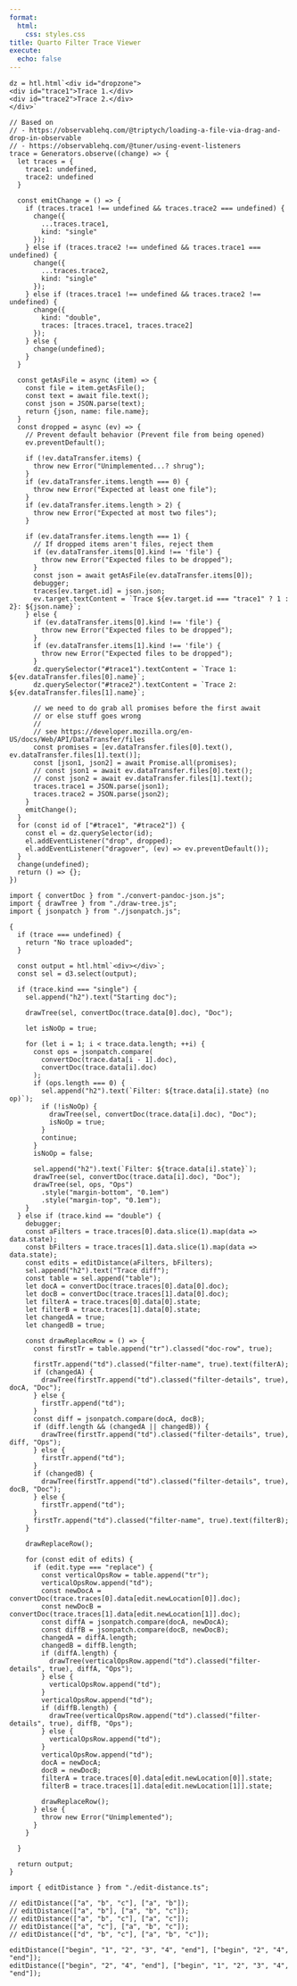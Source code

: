 ```yaml
---
format: 
  html:
    css: styles.css
title: Quarto Filter Trace Viewer
execute: 
  echo: false
---
```


```ojs
dz = htl.html`<div id="dropzone">
<div id="trace1">Trace 1.</div>
<div id="trace2">Trace 2.</div>
</div>`
```


```ojs
// Based on 
// - https://observablehq.com/@triptych/loading-a-file-via-drag-and-drop-in-observable
// - https://observablehq.com/@tuner/using-event-listeners
trace = Generators.observe((change) => {
  let traces = {
    trace1: undefined,
    trace2: undefined
  }

  const emitChange = () => {
    if (traces.trace1 !== undefined && traces.trace2 === undefined) {
      change({
        ...traces.trace1,
        kind: "single"
      });
    } else if (traces.trace2 !== undefined && traces.trace1 === undefined) {
      change({
        ...traces.trace2,
        kind: "single"
      });
    } else if (traces.trace1 !== undefined && traces.trace2 !== undefined) {
      change({
        kind: "double",
        traces: [traces.trace1, traces.trace2]
      });
    } else {
      change(undefined);
    }
  }

  const getAsFile = async (item) => {
    const file = item.getAsFile();
    const text = await file.text();
    const json = JSON.parse(text);
    return {json, name: file.name};
  }
  const dropped = async (ev) => {
    // Prevent default behavior (Prevent file from being opened)
    ev.preventDefault();

    if (!ev.dataTransfer.items) {
      throw new Error("Unimplemented...? shrug");
    }
    if (ev.dataTransfer.items.length === 0) {
      throw new Error("Expected at least one file");
    }
    if (ev.dataTransfer.items.length > 2) {
      throw new Error("Expected at most two files");
    }

    if (ev.dataTransfer.items.length === 1) {
      // If dropped items aren't files, reject them
      if (ev.dataTransfer.items[0].kind !== 'file') {
        throw new Error("Expected files to be dropped");
      }
      const json = await getAsFile(ev.dataTransfer.items[0]);
      debugger;
      traces[ev.target.id] = json.json;
      ev.target.textContent = `Trace ${ev.target.id === "trace1" ? 1 : 2}: ${json.name}`;
    } else {
      if (ev.dataTransfer.items[0].kind !== 'file') {
        throw new Error("Expected files to be dropped");
      }
      if (ev.dataTransfer.items[1].kind !== 'file') {
        throw new Error("Expected files to be dropped");
      }
      dz.querySelector("#trace1").textContent = `Trace 1: ${ev.dataTransfer.files[0].name}`;
      dz.querySelector("#trace2").textContent = `Trace 2: ${ev.dataTransfer.files[1].name}`;

      // we need to do grab all promises before the first await
      // or else stuff goes wrong
      //
      // see https://developer.mozilla.org/en-US/docs/Web/API/DataTransfer/files
      const promises = [ev.dataTransfer.files[0].text(), ev.dataTransfer.files[1].text()];
      const [json1, json2] = await Promise.all(promises);
      // const json1 = await ev.dataTransfer.files[0].text();
      // const json2 = await ev.dataTransfer.files[1].text();
      traces.trace1 = JSON.parse(json1);
      traces.trace2 = JSON.parse(json2);
    }
    emitChange();
  }
  for (const id of ["#trace1", "#trace2"]) {
    const el = dz.querySelector(id);
    el.addEventListener("drop", dropped);
    el.addEventListener("dragover", (ev) => ev.preventDefault());
  }
  change(undefined);
  return () => {};
})
```

```ojs
import { convertDoc } from "./convert-pandoc-json.js";
import { drawTree } from "./draw-tree.js";
import { jsonpatch } from "./jsonpatch.js";
```

::: {.column-screen-inset}

```ojs
{
  if (trace === undefined) {
    return "No trace uploaded";
  }

  const output = htl.html`<div></div>`;
  const sel = d3.select(output);

  if (trace.kind === "single") {
    sel.append("h2").text("Starting doc");

    drawTree(sel, convertDoc(trace.data[0].doc), "Doc");

    let isNoOp = true;

    for (let i = 1; i < trace.data.length; ++i) {
      const ops = jsonpatch.compare(
        convertDoc(trace.data[i - 1].doc),
        convertDoc(trace.data[i].doc)
      );
      if (ops.length === 0) {
        sel.append("h2").text(`Filter: ${trace.data[i].state} (no op)`);
        if (!isNoOp) {
          drawTree(sel, convertDoc(trace.data[i].doc), "Doc");
          isNoOp = true;
        }
        continue;
      }
      isNoOp = false;

      sel.append("h2").text(`Filter: ${trace.data[i].state}`);
      drawTree(sel, convertDoc(trace.data[i].doc), "Doc");
      drawTree(sel, ops, "Ops")
        .style("margin-bottom", "0.1em")
        .style("margin-top", "0.1em");
    }
  } else if (trace.kind == "double") {
    debugger;
    const aFilters = trace.traces[0].data.slice(1).map(data => data.state);
    const bFilters = trace.traces[1].data.slice(1).map(data => data.state);
    const edits = editDistance(aFilters, bFilters);
    sel.append("h2").text("Trace diff");
    const table = sel.append("table");
    let docA = convertDoc(trace.traces[0].data[0].doc);
    let docB = convertDoc(trace.traces[1].data[0].doc);
    let filterA = trace.traces[0].data[0].state;
    let filterB = trace.traces[1].data[0].state;
    let changedA = true;
    let changedB = true;

    const drawReplaceRow = () => {
      const firstTr = table.append("tr").classed("doc-row", true);
      
      firstTr.append("td").classed("filter-name", true).text(filterA);
      if (changedA) {
        drawTree(firstTr.append("td").classed("filter-details", true), docA, "Doc");
      } else {
        firstTr.append("td");
      }
      const diff = jsonpatch.compare(docA, docB);
      if (diff.length && (changedA || changedB)) {
        drawTree(firstTr.append("td").classed("filter-details", true), diff, "Ops");
      } else {
        firstTr.append("td");
      }
      if (changedB) {
        drawTree(firstTr.append("td").classed("filter-details", true), docB, "Doc");
      } else {
        firstTr.append("td");
      }
      firstTr.append("td").classed("filter-name", true).text(filterB);
    }

    drawReplaceRow();

    for (const edit of edits) {
      if (edit.type === "replace") {
        const verticalOpsRow = table.append("tr");
        verticalOpsRow.append("td");
        const newDocA = convertDoc(trace.traces[0].data[edit.newLocation[0]].doc);
        const newDocB = convertDoc(trace.traces[1].data[edit.newLocation[1]].doc);
        const diffA = jsonpatch.compare(docA, newDocA);
        const diffB = jsonpatch.compare(docB, newDocB);
        changedA = diffA.length;
        changedB = diffB.length;
        if (diffA.length) {
          drawTree(verticalOpsRow.append("td").classed("filter-details", true), diffA, "Ops");
        } else {
          verticalOpsRow.append("td");
        }
        verticalOpsRow.append("td");
        if (diffB.length) {
          drawTree(verticalOpsRow.append("td").classed("filter-details", true), diffB, "Ops");
        } else {
          verticalOpsRow.append("td");
        }
        verticalOpsRow.append("td");
        docA = newDocA;
        docB = newDocB;
        filterA = trace.traces[0].data[edit.newLocation[0]].state;
        filterB = trace.traces[1].data[edit.newLocation[1]].state;

        drawReplaceRow();
      } else {
        throw new Error("Unimplemented");
      }
    }

  }

  return output;
}
```

:::

```ojs
import { editDistance } from "./edit-distance.ts";

// editDistance(["a", "b", "c"], ["a", "b"]);
// editDistance(["a", "b"], ["a", "b", "c"]);
// editDistance(["a", "b", "c"], ["a", "c"]);
// editDistance(["a", "c"], ["a", "b", "c"]);
// editDistance(["d", "b", "c"], ["a", "b", "c"]);

editDistance(["begin", "1", "2", "3", "4", "end"], ["begin", "2", "4", "end"]);
editDistance(["begin", "2", "4", "end"], ["begin", "1", "2", "3", "4", "end"]);
```
